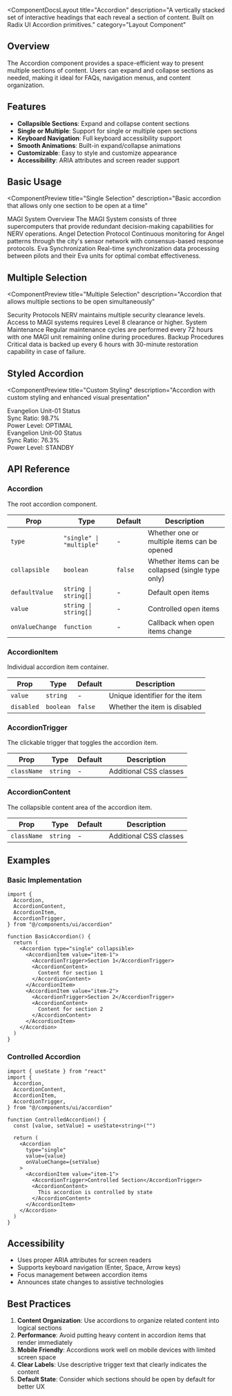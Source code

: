 
<ComponentDocsLayout
  title="Accordion"
  description="A vertically stacked set of interactive headings that each reveal a section of content. Built on Radix UI Accordion primitives."
  category="Layout Component"
>

## Overview

The Accordion component provides a space-efficient way to present multiple sections of content. Users can expand and collapse sections as needed, making it ideal for FAQs, navigation menus, and content organization.

## Features

- **Collapsible Sections**: Expand and collapse content sections
- **Single or Multiple**: Support for single or multiple open sections
- **Keyboard Navigation**: Full keyboard accessibility support
- **Smooth Animations**: Built-in expand/collapse animations
- **Customizable**: Easy to style and customize appearance
- **Accessibility**: ARIA attributes and screen reader support

## Basic Usage

<ComponentPreview
  title="Single Selection"
  description="Basic accordion that allows only one section to be open at a time"
>
  <Accordion type="single" collapsible className="w-full max-w-md">
    <AccordionItem value="item-1">
      <AccordionTrigger>MAGI System Overview</AccordionTrigger>
      <AccordionContent>
        The MAGI System consists of three supercomputers that provide 
        redundant decision-making capabilities for NERV operations.
      </AccordionContent>
    </AccordionItem>
    <AccordionItem value="item-2">
      <AccordionTrigger>Angel Detection Protocol</AccordionTrigger>
      <AccordionContent>
        Continuous monitoring for Angel patterns through the city's 
        sensor network with consensus-based response protocols.
      </AccordionContent>
    </AccordionItem>
    <AccordionItem value="item-3">
      <AccordionTrigger>Eva Synchronization</AccordionTrigger>
      <AccordionContent>
        Real-time synchronization data processing between pilots 
        and their Eva units for optimal combat effectiveness.
      </AccordionContent>
    </AccordionItem>
  </Accordion>
</ComponentPreview>

## Multiple Selection

<ComponentPreview
  title="Multiple Selection"
  description="Accordion that allows multiple sections to be open simultaneously"
>
  <Accordion type="multiple" className="w-full max-w-md">
    <AccordionItem value="security">
      <AccordionTrigger>Security Protocols</AccordionTrigger>
      <AccordionContent>
        NERV maintains multiple security clearance levels. Access to MAGI 
        systems requires Level 8 clearance or higher.
      </AccordionContent>
    </AccordionItem>
    <AccordionItem value="maintenance">
      <AccordionTrigger>System Maintenance</AccordionTrigger>
      <AccordionContent>
        Regular maintenance cycles are performed every 72 hours with 
        one MAGI unit remaining online during procedures.
      </AccordionContent>
    </AccordionItem>
    <AccordionItem value="backup">
      <AccordionTrigger>Backup Procedures</AccordionTrigger>
      <AccordionContent>
        Critical data is backed up every 6 hours with 30-minute 
        restoration capability in case of failure.
      </AccordionContent>
    </AccordionItem>
  </Accordion>
</ComponentPreview>

## Styled Accordion

<ComponentPreview
  title="Custom Styling"
  description="Accordion with custom styling and enhanced visual presentation"
>
  <Accordion type="single" collapsible className="w-full max-w-md border border-border rounded-lg">
    <AccordionItem value="eva-01" className="border-b border-border last:border-b-0">
      <AccordionTrigger className="px-4 hover:bg-muted/50">
        Evangelion Unit-01 Status
      </AccordionTrigger>
      <AccordionContent className="px-4 pb-4">
        <div className="space-y-2">
          <div className="flex justify-between">
            <span>Sync Ratio:</span>
            <span className="text-primary font-mono">98.7%</span>
          </div>
          <div className="flex justify-between">
            <span>Power Level:</span>
            <span className="text-green-500 font-mono">OPTIMAL</span>
          </div>
        </div>
      </AccordionContent>
    </AccordionItem>
    <AccordionItem value="eva-00" className="border-b border-border last:border-b-0">
      <AccordionTrigger className="px-4 hover:bg-muted/50">
        Evangelion Unit-00 Status
      </AccordionTrigger>
      <AccordionContent className="px-4 pb-4">
        <div className="space-y-2">
          <div className="flex justify-between">
            <span>Sync Ratio:</span>
            <span className="text-primary font-mono">76.3%</span>
          </div>
          <div className="flex justify-between">
            <span>Power Level:</span>
            <span className="text-yellow-500 font-mono">STANDBY</span>
          </div>
        </div>
      </AccordionContent>
    </AccordionItem>
  </Accordion>
</ComponentPreview>

## API Reference

### Accordion

The root accordion component.

| Prop | Type | Default | Description |
|------|------|---------|-------------|
| `type` | `"single" \| "multiple"` | - | Whether one or multiple items can be opened |
| `collapsible` | `boolean` | `false` | Whether items can be collapsed (single type only) |
| `defaultValue` | `string \| string[]` | - | Default open items |
| `value` | `string \| string[]` | - | Controlled open items |
| `onValueChange` | `function` | - | Callback when open items change |

### AccordionItem

Individual accordion item container.

| Prop | Type | Default | Description |
|------|------|---------|-------------|
| `value` | `string` | - | Unique identifier for the item |
| `disabled` | `boolean` | `false` | Whether the item is disabled |

### AccordionTrigger

The clickable trigger that toggles the accordion item.

| Prop | Type | Default | Description |
|------|------|---------|-------------|
| `className` | `string` | - | Additional CSS classes |

### AccordionContent

The collapsible content area of the accordion item.

| Prop | Type | Default | Description |
|------|------|---------|-------------|
| `className` | `string` | - | Additional CSS classes |

## Examples

### Basic Implementation

```tsx
import {
  Accordion,
  AccordionContent,
  AccordionItem,
  AccordionTrigger,
} from "@/components/ui/accordion"

function BasicAccordion() {
  return (
    <Accordion type="single" collapsible>
      <AccordionItem value="item-1">
        <AccordionTrigger>Section 1</AccordionTrigger>
        <AccordionContent>
          Content for section 1
        </AccordionContent>
      </AccordionItem>
      <AccordionItem value="item-2">
        <AccordionTrigger>Section 2</AccordionTrigger>
        <AccordionContent>
          Content for section 2
        </AccordionContent>
      </AccordionItem>
    </Accordion>
  )
}
```

### Controlled Accordion

```tsx
import { useState } from "react"
import {
  Accordion,
  AccordionContent,
  AccordionItem,
  AccordionTrigger,
} from "@/components/ui/accordion"

function ControlledAccordion() {
  const [value, setValue] = useState<string>("")

  return (
    <Accordion 
      type="single" 
      value={value} 
      onValueChange={setValue}
    >
      <AccordionItem value="item-1">
        <AccordionTrigger>Controlled Section</AccordionTrigger>
        <AccordionContent>
          This accordion is controlled by state
        </AccordionContent>
      </AccordionItem>
    </Accordion>
  )
}
```

## Accessibility

- Uses proper ARIA attributes for screen readers
- Supports keyboard navigation (Enter, Space, Arrow keys)
- Focus management between accordion items
- Announces state changes to assistive technologies

## Best Practices

1. **Content Organization**: Use accordions to organize related content into logical sections
2. **Performance**: Avoid putting heavy content in accordion items that render immediately
3. **Mobile Friendly**: Accordions work well on mobile devices with limited screen space
4. **Clear Labels**: Use descriptive trigger text that clearly indicates the content
5. **Default State**: Consider which sections should be open by default for better UX

</ComponentDocsLayout>